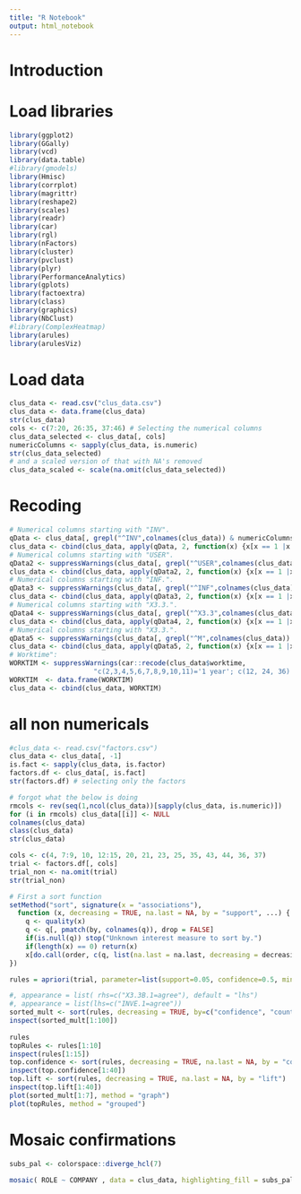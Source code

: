 ```yaml
---
title: "R Notebook"
output: html_notebook
---
```


# Introduction

# Load libraries

```r
library(ggplot2)
library(GGally)
library(vcd)
library(data.table)
#library(gmodels)
library(Hmisc)
library(corrplot)
library(magrittr)
library(reshape2)
library(scales)
library(readr)
library(car)
library(rgl)
library(nFactors)
library(cluster)
library(pvclust)
library(plyr)
library(PerformanceAnalytics)
library(gplots)
library(factoextra)
library(class)
library(graphics)
library(NbClust)
#library(ComplexHeatmap)
library(arules)
library(arulesViz)
```

# Load data
```r
clus_data <- read.csv("clus_data.csv")
clus_data <- data.frame(clus_data)
str(clus_data)
cols <- c(7:20, 26:35, 37:46) # Selecting the numerical columns
clus_data_selected <- clus_data[, cols]
numericColumns <- sapply(clus_data, is.numeric)
str(clus_data_selected)
# and a scaled version of that with NA's removed
clus_data_scaled <- scale(na.omit(clus_data_selected))
```

# Recoding
```r
# Numerical columns starting with "INV".
qData <- clus_data[, grepl("^INV",colnames(clus_data)) & numericColumns ]
clus_data <- cbind(clus_data, apply(qData, 2, function(x) {x[x == 1 |x == 2] <- "disagree"; x[x == 3] <- "indecisive" ; x[x == 4 |x == 5] <- "agree"; x}))
# Numerical columns starting with "USER".
qData2 <- suppressWarnings(clus_data[, grepl("^USER",colnames(clus_data)) & numericColumns ])
clus_data <- cbind(clus_data, apply(qData2, 2, function(x) {x[x == 1 |x == 2] <- "disagree"; x[x == 3] <- "indecisive" ; x[x == 4 |x == 5] <- "agree"; x}))
# Numerical columns starting with "INF.".
qData3 <- suppressWarnings(clus_data[, grepl("^INF",colnames(clus_data)) & numericColumns ])
clus_data <- cbind(clus_data, apply(qData3, 2, function(x) {x[x == 1 |x == 2] <- "disagree"; x[x == 3] <- "indecisive" ; x[x == 4 |x == 5] <- "agree"; x}))
# Numerical columns starting with "X3.3.".
qData4 <- suppressWarnings(clus_data[, grepl("^X3.3",colnames(clus_data)) & numericColumns ])
clus_data <- cbind(clus_data, apply(qData4, 2, function(x) {x[x == 1 |x == 2] <- "disagree"; x[x == 3] <- "indecisive" ; x[x == 4 |x == 5] <- "agree"; x}))
# Numerical columns starting with "X3.3.".
qData5 <- suppressWarnings(clus_data[, grepl("^M",colnames(clus_data)) & numericColumns ])
clus_data <- cbind(clus_data, apply(qData5, 2, function(x) {x[x == 1 |x == 2] <- "not often"; x[x == 3] <- "indecisive" ; x[x == 4 |x == 5] <- "often"; x}))
# Worktime":
WORKTIM <- suppressWarnings(car::recode(clus_data$worktime,
                     "c(2,3,4,5,6,7,8,9,10,11)='1 year'; c(12, 24, 36) ='1-3 year'; c(48, 60)='4-5 year'; c(72, 84, 96, 108)='6-9 year'; c(120, 132)='11-12 year'"))
WORKTIM  <- data.frame(WORKTIM)
clus_data <- cbind(clus_data, WORKTIM)
```


# all non numericals
```r
#clus_data <- read.csv("factors.csv")
clus_data <- clus_data[, -1]
is.fact <- sapply(clus_data, is.factor)
factors.df <- clus_data[, is.fact]
str(factors.df) # selecting only the factors 

# forgot what the below is doing 
rmcols <- rev(seq(1,ncol(clus_data))[sapply(clus_data, is.numeric)])
for (i in rmcols) clus_data[[i]] <- NULL
colnames(clus_data)
class(clus_data)
str(clus_data)

cols <- c(4, 7:9, 10, 12:15, 20, 21, 23, 25, 35, 43, 44, 36, 37) 
trial <- factors.df[, cols]
trial_non <- na.omit(trial)
str(trial_non)
```

```r
# First a sort function
setMethod("sort", signature(x = "associations"),
  function (x, decreasing = TRUE, na.last = NA, by = "support", ...) {
    q <- quality(x)
    q <- q[, pmatch(by, colnames(q)), drop = FALSE]
    if(is.null(q)) stop("Unknown interest measure to sort by.")
    if(length(x) == 0) return(x)
    x[do.call(order, c(q, list(na.last = na.last, decreasing = decreasing)))]
}) 

rules = apriori(trial, parameter=list(support=0.05, confidence=0.5, minlen=3, maxlen=36, maxtime=150), appearance = list( rhs=c("condexp=Yes, actively"), default = "lhs"))

#, appearance = list( rhs=c("X3.3B.1=agree"), default = "lhs")
#, appearance = list(lhs=c("INVE.1=agree"))
sorted_mult <- sort(rules, decreasing = TRUE, by=c("confidence", "count"))
inspect(sorted_mult[1:100])
 
rules
topRules <- rules[1:10]
inspect(rules[1:15])
top.confidence <- sort(rules, decreasing = TRUE, na.last = NA, by = "confidence")
inspect(top.confidence[1:40])
top.lift <- sort(rules, decreasing = TRUE, na.last = NA, by = "lift")
inspect(top.lift[1:40])
plot(sorted_mult[1:7], method = "graph")
plot(topRules, method = "grouped")

```
# Mosaic confirmations
```r
subs_pal <- colorspace::diverge_hcl(7)

mosaic( ROLE ~ COMPANY , data = clus_data, highlighting_fill = subs_pal[1:4], rot_labels=c(45,45,45,45)  )
```


